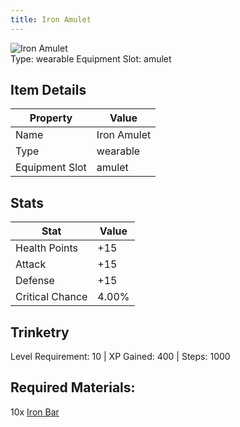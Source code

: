 ```yaml
---
title: Iron Amulet
---
```


<div className="flex items-start gap-6 mb-8">
  <div className="flex-shrink-0">
    <img src="/assets/resources/trinketry/amulets/iron_amulet.png" alt="Iron Amulet" className="w-24 h-24 border rounded-lg" />
  </div>
  <div className="flex-1">
    <div className="space-y-2">
            <div className="flex flex-wrap gap-4 text-sm">
        <span className="px-2 py-1 bg-green-100 dark:bg-green-900 rounded-md">
          Type: wearable
        </span>
        <span className="px-2 py-1 bg-purple-100 dark:bg-purple-900 rounded-md">
          Equipment Slot: amulet
        </span>
      </div>
    </div>
  </div>
</div>

## Item Details
| Property | Value |
|----------|-------|
| Name | Iron Amulet |
| Type | wearable |
| Equipment Slot | amulet |

## Stats
| Stat | Value |
|------|-------|
| Health Points | +15 |
| Attack | +15 |
| Defense | +15 |
| Critical Chance | 4.00% |

## Trinketry
Level Requirement: 10 | XP Gained: 400 | Steps: 1000

## Required Materials:
10x [Iron Bar](/docs/resources/individual/iron_bar)
